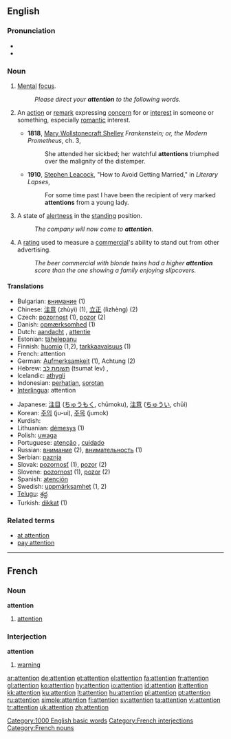 {{wikipedia}}
==English==

{{rank|single|foot|beauty|618|attention|standing|books|knows}}

===Pronunciation===
*{{IPA|/əˈtɛnʃən/}}
*{{audio|en-us-attention.ogg|Audio (US)}}

===Noun===
{{en-noun}}

# {{uncountable}} [[Mental]] [[focus]].
#: ''Please direct your '''attention''' to the following words.''
# {{context|countable|often plural}} An [[action]] or [[remark]] expressing [[concern]] for or [[interest]] in someone or something, especially [[romantic]] interest. 
#*'''1818''', [[w:Mary Wollstonecraft Shelley|Mary Wollstonecraft Shelley]] ''Frankenstein; or, the Modern Prometheus'', ch. 3,
#*:She attended her sickbed; her watchful '''attentions''' triumphed over the malignity of the distemper.
#*'''1910''', [[w:Stephen Leacock|Stephen Leacock]], "How to Avoid Getting Married," in ''Literary Lapses'',
#*:For some time past I have been the recipient of very marked '''attentions''' from a young lady.
# {{context|uncountable|military}} A state of [[alertness]] in the [[standing]] position.
#: ''The company will now come to '''attention'''.''
# {{context|uncountable|advertising}} A [[rating]] used to measure a [[commercial]]'s ability to stand out from other advertising.
#: ''The beer commercial with blonde twins had a higher '''attention''' score than the one showing a family enjoying slipcovers.''

====Translations====
{{top}}
*Bulgarian: [[внимание]] {{n}} (1)
*Chinese: [[注意]] (zhùyì) (1), [[立正]] (lìzhèng) (2)
*Czech: [[pozornost]] {{f}} (1), [[pozor]] {{m}} (2)
*Danish: [[opmærksomhed]] {{c}} (1)
*Dutch: [[aandacht]] {{f}}, [[attentie]] {{f}}
*Estonian: [[tähelepanu]]
*Finnish: [[huomio]] (1,2), [[tarkkaavaisuus]] (1)
*French: attention {{f}}
*German: [[Aufmerksamkeit]] {{f}} (1), Achtung  {{f}} (2)
*Hebrew: [[תשומת לב]] (tsumat lev) {{f}}, {{he-translation|קשב|keshev}} {{m}}
*Icelandic: [[athygli]] {{f}}
*Indonesian: [[hati|perhatian]], [[sorot|sorotan]]
*[[Interlingua]]: attention
{{mid}}
*Japanese: [[注目]] ([[ちゅうもく]], chūmoku), [[注意]] ([[ちゅうい]], chūi)
*Korean: [[주의]] (ju-ui), [[주목]] (jumok)
*Kurdish: {{KUchar|[[ئاگاداری]]}}
*Lithuanian: [[dėmesys]] {{m}} (1)
*Polish: [[uwaga]] {{f}}
*Portuguese: [[atenção]] {{f}}, [[cuidado]] {{m}}
*Russian: [[внимание]] {{n}} (2), [[внимательность]] {{f}} (1)
*Serbian: [[paznja]] {{f}}
*Slovak: [[pozornosť]] {{f}} (1), [[pozor]] {{m}} (2)
*Slovene: [[pozornost]] {{f}} (1), [[pozor]] {{m}} (2)
*Spanish: [[atención]] {{f}}
*Swedish: [[uppmärksamhet]] {{c}} (1, 2)
*[[Telugu]]: [[శ్రద్ధ]]
*Turkish: [[dikkat]] {{n}} (1)
{{bottom}}

===Related terms===
*[[at attention]]
*[[pay attention]]

[[Category:1000 English basic words]]

----

==French==

===Noun===
'''attention'''

# [[attention]]

===Interjection===
'''attention'''

# [[warning]]

[[Category:French interjections]]
[[Category:French nouns]]

[[ar:attention]]
[[de:attention]]
[[et:attention]]
[[el:attention]]
[[fa:attention]]
[[fr:attention]]
[[gl:attention]]
[[ko:attention]]
[[hy:attention]]
[[io:attention]]
[[id:attention]]
[[it:attention]]
[[kk:attention]]
[[ku:attention]]
[[lt:attention]]
[[hu:attention]]
[[pl:attention]]
[[pt:attention]]
[[ru:attention]]
[[simple:attention]]
[[fi:attention]]
[[sv:attention]]
[[ta:attention]]
[[vi:attention]]
[[tr:attention]]
[[uk:attention]]
[[zh:attention]]